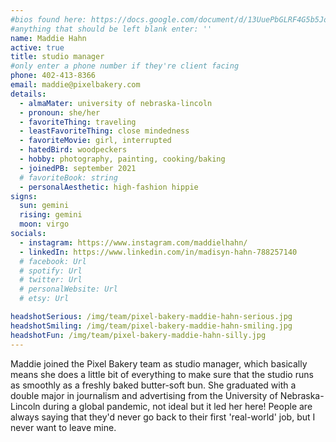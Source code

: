 ```yaml
---
#bios found here: https://docs.google.com/document/d/13UuePbGLRF4G5b5JoEe2Vua3NukZ1-QwRW4Oisnd8lI/edit#
#anything that should be left blank enter: ''
name: Maddie Hahn
active: true
title: studio manager
#only enter a phone number if they're client facing
phone: 402-413-8366
email: maddie@pixelbakery.com
details:
  - almaMater: university of nebraska-lincoln
  - pronoun: she/her
  - favoriteThing: traveling
  - leastFavoriteThing: close mindedness
  - favoriteMovie: girl, interrupted
  - hatedBird: woodpeckers
  - hobby: photography, painting, cooking/baking
  - joinedPB: september 2021
  # favoriteBook: string
  - personalAesthetic: high-fashion hippie
signs:
  sun: gemini
  rising: gemini
  moon: virgo
socials:
  - instagram: https://www.instagram.com/maddielhahn/
  - linkedIn: https://www.linkedin.com/in/madisyn-hahn-788257140
  # facebook: Url
  # spotify: Url
  # twitter: Url
  # personalWebsite: Url
  # etsy: Url

headshotSerious: /img/team/pixel-bakery-maddie-hahn-serious.jpg
headshotSmiling: /img/team/pixel-bakery-maddie-hahn-smiling.jpg
headshotFun: /img/team/pixel-bakery-maddie-hahn-silly.jpg
---
```


Maddie joined the Pixel Bakery team as studio manager, which basically means she does a little bit of everything to make sure that the studio runs as smoothly as a freshly baked butter-soft bun. She graduated with a double major in journalism and advertising from the University of Nebraska-Lincoln during a global pandemic, not ideal but it led her here! People are always saying that they'd never go back to their first 'real-world' job, but I never want to leave mine.
